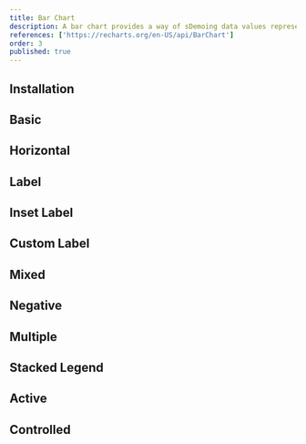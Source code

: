 ```yaml
---
title: Bar Chart
description: A bar chart provides a way of sDemoing data values represented as component bars. It is sometimes used to sDemo trend data, and the component of multiple data sets side by side.
references: ['https://recharts.org/en-US/api/BarChart']
order: 3
published: true
---
```


## Installation
<Install component='chart' />

## Basic
<Demo center className='w-full' component='charts/bar/bar-chart-basic-demo' />

## Horizontal
<Demo center className='w-full' component='charts/bar/bar-chart-horizontal-demo' />

## Label
<Demo center className='w-full' component='charts/bar/bar-chart-label-demo' />

## Inset Label
<Demo center className='w-full' component='charts/bar/bar-chart-horizontal-label-inset-demo' />

## Custom Label
<Demo center className='w-full' component='charts/bar/bar-chart-custom-label-demo' />

## Mixed
<Demo center className='w-full' component='charts/bar/bar-chart-mixed-demo' />

## Negative
<Demo center className='w-full' component='charts/bar/bar-chart-negative-demo' />

## Multiple
<Demo center className='w-full' component='charts/bar/bar-chart-multiple-demo' />

## Stacked Legend
<Demo center className='w-full' component='charts/bar/bar-chart-stacked-legend-demo' />

## Active
<Demo center className='w-full' component='charts/bar/bar-chart-active-demo' />

## Controlled
<Demo center className='w-full' component='charts/bar/bar-chart-controlled-demo' />
